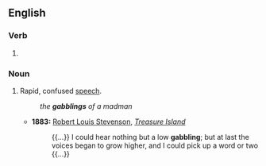 ==English==

===Verb===
{{head|en|verb form}}

# {{present participle of|gabble|lang=en|nocat=1}}

===Noun===
{{en-noun}}

# Rapid, confused [[speech]].
#: ''the '''gabblings''' of a madman''
#* '''1883:''' [[w:Robert Louis Stevenson|Robert Louis Stevenson]], ''[[w:Treasure Island|Treasure Island]]''
#*: {{...}} I could hear nothing but a low '''gabbling'''; but at last the voices began to grow higher, and I could pick up a word or two {{...}}